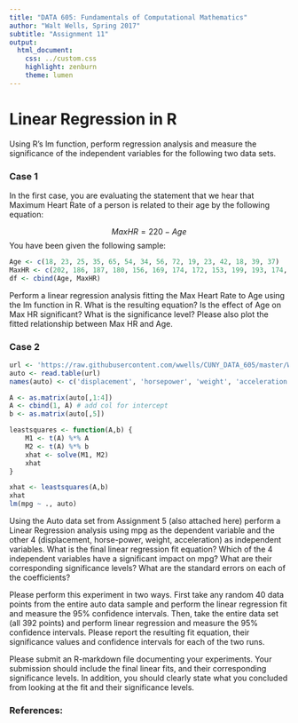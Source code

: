 ```yaml
---
title: "DATA 605: Fundamentals of Computational Mathematics"
author: "Walt Wells, Spring 2017"
subtitle: "Assignment 11"
output:
  html_document:
    css: ../custom.css
    highlight: zenburn
    theme: lumen
---
```

# Linear Regression in R

Using R's lm function, perform regression analysis and measure the significance of the independent variables for the following two data sets.

### Case 1 

In the first case, you are evaluating the statement that we hear that Maximum Heart Rate of a person is related to their age by the following equation:

$$MaxHR = 220 - Age$$
You have been given the following sample:

```r
Age <- c(18, 23, 25, 35, 65, 54, 34, 56, 72, 19, 23, 42, 18, 39, 37)
MaxHR <- c(202, 186, 187, 180, 156, 169, 174, 172, 153, 199, 193, 174, 198, 183, 178)
df <- cbind(Age, MaxHR)
```

Perform a linear regression analysis fitting the Max Heart Rate to Age using the lm function in R. What is the resulting equation? Is the effect of Age on Max HR significant? What is the significance level? Please also plot the fitted relationship between Max HR and Age.

### Case 2

```r
url <- 'https://raw.githubusercontent.com/wwells/CUNY_DATA_605/master/Week05/auto-mpg.data'
auto <- read.table(url)
names(auto) <- c('displacement', 'horsepower', 'weight', 'acceleration', 'mpg')

A <- as.matrix(auto[,1:4])
A <- cbind(1, A) # add col for intercept
b <- as.matrix(auto[,5])

leastsquares <- function(A,b) {
    M1 <- t(A) %*% A
    M2 <- t(A) %*% b
    xhat <- solve(M1, M2)
    xhat
}

xhat <- leastsquares(A,b)
xhat
lm(mpg ~ ., auto)
```

Using the Auto data set from Assignment 5 (also attached here) perform a Linear Regression analysis using mpg as the dependent variable and the other 4 (displacement, horse-power, weight, acceleration) as independent variables. What is the final linear regression fit equation? Which of the 4 independent variables have a significant impact on mpg? What are their corresponding significance levels? What are the standard errors on each of the coefficients? 

Please perform this experiment in two ways. First take any random 40 data points from the entire auto data sample and perform the linear regression fit and measure the 95% confidence intervals. Then, take the entire data set (all 392 points) and perform linear regression and measure the 95% confidence intervals. Please report the resulting fit equation, their significance values and confidence intervals for each of the two runs.

Please submit an R-markdown file documenting your experiments. Your submission should include the final linear fits, and their corresponding significance levels. In addition, you should clearly state what you concluded from looking at the fit and their significance levels.

### References:



